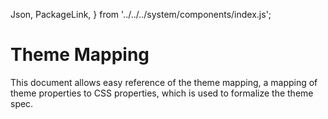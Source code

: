 
  Json,
  PackageLink,
} from '../../../system/components/index.js';

# Theme Mapping

This document allows easy reference of the <PackageLink name="uinix-theme" /> theme mapping, a mapping of theme properties to CSS properties, which is used to formalize the <PackageLink name="uinix-theme" /> theme spec.

<Json value={themeMapping} />
